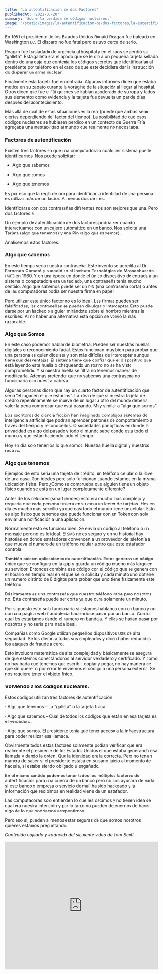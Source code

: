 ```yaml
---
title: 'La autentificación de dos Factores'
publishedAt: '2021-05-20'
summary: 'Sobre la perdida de códigos nucleares.'
image: '/static/images/la-autentificacion-de-dos-factores/la-autentificacion-de-dos-factores.jpg'
---
```


En 1981 el presidente de los Estados Unidos Ronald Reagan fue baleado en Washington <small>DC</small>. El disparo no fue fatal pero estuvo cerca de serlo.

Reagan fue trasladado de urgencia al hospital y en el caos se perdió su “galleta”. Esta galleta era el apodo que se le dio a un pequeña tarjeta sellada dentro de una caja que contenía los códigos secretos que identificarían al presidente por teléfono en el caso de que este decidiera dar la instrucción de disparar un arma nuclear.

Finalmente esta tarjeta fue encontrada. Algunos informes dicen que estaba metida en su zapato durante la vorágine de la situación al llegar al hospital. Otros dicen que fue el <small>FBI</small> quienes se habían apoderado de su ropa y todos sus elementos como evidencia y la tarjeta fue devuelta un par de días después del acontecimiento.

Más allá de cual de estas situaciones es la real (puede que ambas sean ciertas dependiendo del factor del tiempo). La posibilidad de que esos códigos nucleares se hubiesen perdido en un contexto de Guerra Fría agregaba una inestabilidad al mundo que realmente no necesitaba.

### Factores de autentificación

Existen tres factores en que una computadora o cualquier sistema puede identificarnos. Nos puede solicitar:

- Algo que sabemos

- Algo que somos

- Algo que tenemos

Es por eso que la regla de oro para identificar la identidad de una persona es utilizar más de un factor. Al menos dos de tres.

Identificarse con dos contraseñas diferentes nos son mejores que una. Pero dos factores si.

Un ejemplo de autentificación de dos factores podría ser cuando interactuamos con un cajero automático en un banco. Nos solicita una Tarjeta (algo que tenemos) y una Pin (algo que sabemos).

Analicemos estos factores.

### Algo que sabemos

En este tiempo seria nuestra contraseña. Este invento se acredita al Dr. Fernando Corbató y sucedió en el Instituto Tecnológico de Massachusetts (<small>MIT</small>) en 1960. Y en una época en donde el único dispositivo de entrada a un sistema o computadora era un teclado, una contraseña tenia mucho sentido. Algo que sabemos puede ser un <small>PIN</small> (una contraseña corta) o antes de las computadoras podía ser nuestra firma en papel.

Pero utilizar este único factor no es lo ideal. Las firmas pueden ser falsificadas, las contraseñas se pueden divulgar o interceptar. Esto puede darse por un hackeo o alguien mirándote sobre el hombro mientras la escribes. Al no haber una alternativa esta opción se volvió la más razonable.

### Algo que Somos

En este caso podemos hablar de biometría. Pueden ser nuestras huellas digitales o reconocimiento facial. Estos funcionan muy bien para probar que una persona es quien dice ser y son más difíciles de interceptar aunque tiene sus desventajas. El sistema tiene que confiar que el dispositivo que está leyendo esta huella o chequeando un rostro no se ha visto comprometido. Y si nuestra huella se filtra no tenemos manera de modificarla. Además pretender que no sabemos una contraseña no funcionaria con nuestra cabeza.

Algunas personas dicen que hay un cuarto factor de autentificación que sería “el lugar en el que estamos”. La idea de que si nuestra tarjeta de crédito repentinamente se mueve de un lugar a otro del mundo debería valer la pena comprobar que está pasando. Muy similar a “algo que somos”.

Los escritores de ciencia ficción han imaginado complejos sistemas de inteligencia artificial que podrían aprender patrones de comportamiento a través del tiempo y reconocerlos. O sociedades panópticas en donde la privacidad es algo del pasado y todo el mundo sabe donde esta todo el mundo y que están haciendo todo el tiempo.

Hoy en día solo tenemos lo que somos. Nuestra huella digital y nuestros rostros.

### Algo que tenemos

Ejemplos de esto seria una tarjeta de crédito, un teléfono celular o la llave de una casa. Son ideales pero solo funcionan cuando estamos en la misma ubicación física. Pero ¿Cómo se comprueba que alguien tiene un objeto físico cuando se está en un lugar completamente diferente?

Antes de los celulares (smartphones) esto era mucho mas complejo y requería que cada persona tuviera en su casa un lector de tarjetas. Hoy en día es mucho más sencillo ya que casi todo el mundo tiene un celular. Esto es algo físico que tenemos que puede funcionar con un Token con solo enviar una notificación a una aplicación.

Normalmente esto es funciona bien. Se envía un código al teléfono o un mensaje pero no es lo ideal. El <small>SMS</small> no es seguro y en su historial hay historias en donde estafadores convencen a un proveedor de telefonía a que mueva el numero de un teléfono celular a otro que este estafador controla.

También existen aplicaciones de autentificación. Estos generan un código único que se configura en la app y guarda un código mucho más largo en su servidor. Entonces combina ese código con el código que se genera con el horario en tiempo real en el que se lo solicita y cada minuto uno obtiene un numero distinto de 6 dígitos para probar que uno tiene físicamente este teléfono.

Básicamente es una contraseña que nuestro teléfono sabe pero nosotros no. Esta contraseña puede ser corta ya que dura solamente un minuto.

Por supuesto esto solo funcionaria si estamos hablando con un banco y no con una pagina web fraudulenta haciéndose pasar por un banco. Con lo cual les estaríamos dando el numero en bandeja. Y ellos se harían pasar por nosotros y no seria para nada ideal.

Compañías como Google utilizan pequeños dispositivos <small>USB</small> de alta seguridad. Se los dieron a todos sus empleados y dicen haber reducidos los ataques de fraude a cero.

Esto involucra matemática de alta complejidad y básicamente se asegura de que estemos conectándonos al servidor verdadero y certificado. Y como no hay nada que tenemos que escribir, copiar y pegar, no hay manera de que sin querer o por error le enviemos el código a una persona externa. Se nos requiere tener el objeto físico.

### Volviendo a los códigos nucleares.

Estos códigos utilizan tres factores de autentificación.

· Algo que tenemos – La “galleta” o la tarjeta física

· Algo que sabemos – Cual de todos los códigos que están en esa tarjeta es el verdadero.

· Algo que somos. El presidente tenia que tener acceso a la infraestructura para poder realizar esa llamada.

Obviamente todos estos factores solamente podían verificar que era realmente el presidente de los Estados Unidos el que estaba generando esa llamada y dando la orden. Que la identidad era la correcta. Pero no tenían manera de saber si el presidente estaba en su sano juicio al momento de hacerla, si estaba siendo obligado u engañado.

En el mismo sentido podemos tener todos los múltiples factores de autentificación para una cuenta de un banco pero no nos ayudara de nada si este banco o empresa o servicio de mail ha sido hackeado y la información que recibimos en realidad viene de un estafador.

Las computadoras solo entienden lo que les decimos y no tienen idea de cual era nuestra intención y por lo tanto no pueden detenernos de hacer algo de lo que podríamos arrepentirnos.

Pero eso si, pueden al menos estar seguras de que somos nosotros quienes estamos preguntando.

_Contenido copiado y traducido del siguiente video de Tom Scott_

<iframe
  width="100%"
  height="420"
  src="https://www.youtube.com/embed/hGRii5f_uSc"
  title="YouTube video player"
  frameborder="0"
  allow="accelerometer; autoplay; clipboard-write; encrypted-media; gyroscope; picture-in-picture"
  allowFullScreen
></iframe>
